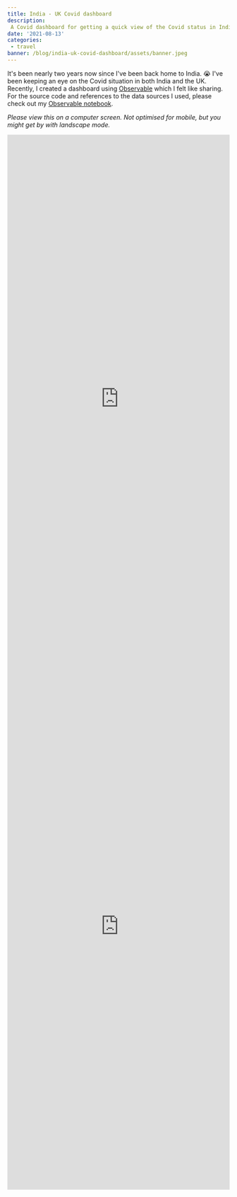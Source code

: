 ```yaml
---
title: India - UK Covid dashboard
description:
 A Covid dashboard for getting a quick view of the Covid status in India and UK
date: '2021-08-13'
categories:
 - travel
banner: /blog/india-uk-covid-dashboard/assets/banner.jpeg
---
```


It's been nearly two years now since I've been back home to India. 😭 I've been
keeping an eye on the Covid situation in both India and the UK. Recently, I
created a dashboard using [Observable](https://observablehq.com/) which I felt
like sharing. For the source code and references to the data sources I used,
please check out my
[Observable notebook](https://observablehq.com/@bluprince13/india-uk-covid-dashboard).

<!--more-->

_Please view this on a computer screen. Not optimised for mobile, but you might
get by with landscape mode._

<iframe
 width="100%"
 height="1193"
 frameborder="0"
 src="https://observablehq.com/embed/@bluprince13/india-uk-covid-dashboard?cells=covidStatusIndia%2CvaccinationStatusIndia"
></iframe>

<iframe
 width="100%"
 height="1193"
 frameborder="0"
 src="https://observablehq.com/embed/@bluprince13/india-uk-covid-dashboard?cells=covidStatusUk%2CvaccinationStatusUK"
></iframe>
